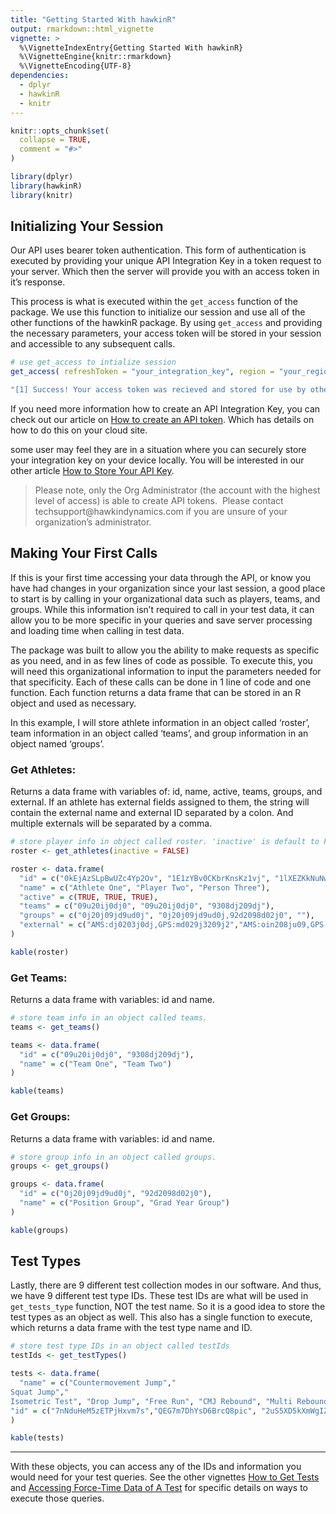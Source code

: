 ```yaml
---
title: "Getting Started With hawkinR"
output: rmarkdown::html_vignette
vignette: >
  %\VignetteIndexEntry{Getting Started With hawkinR}
  %\VignetteEngine{knitr::rmarkdown}
  %\VignetteEncoding{UTF-8}
dependencies:
  - dplyr
  - hawkinR
  - knitr
---
```


```r
knitr::opts_chunk$set(
  collapse = TRUE,
  comment = "#>"
)

library(dplyr)
library(hawkinR)
library(knitr)
```

## Initializing Your Session

Our API uses bearer token authentication. This form of authentication is executed by providing your unique API Integration Key in a token request to your server. Which then the server will provide you with an access token in it's response.

This process is what is executed within the `get_access` function of the package. We use this function to initialize our session and use all of the other functions of the hawkinR package. By using `get_access` and providing the necessary parameters, your access token will be stored in your session and accessible to any subsequent calls.

```r
# use get_access to intialize session
get_access( refreshToken = "your_integration_key", region = "your_region")

"[1] Success! Your access token was recieved and stored for use by other hawkinR functions. Your token will expire at 2023-11-09 09:44:25"
```

If you need more information how to create an API Integration Key, you can check out our article on [How to create an API token](https://nam12.safelinks.protection.outlook.com/?url=https%3A%2F%2Flearning.hawkindynamics.com%2Fknowledge%2Fhow-to-create-an-api-token&data=05%7C01%7Clauren%40hawkindynamics.com%7C85073978788f4b466cb808dbdfd5ae0c%7C4d7400c0ac5b4aa08f8ac3ebebeaefc7%7C0%7C0%7C638349881078418843%7CUnknown%7CTWFpbGZsb3d8eyJWIjoiMC4wLjAwMDAiLCJQIjoiV2luMzIiLCJBTiI6Ik1haWwiLCJXVCI6Mn0%3D%7C3000%7C%7C%7C&sdata=S%2BO%2FLsWLJ6HZDxxI5ydCAXzf21m%2BMTvCB8gx%2BXNRMzg%3D&reserved=0 "How to create an API token"). Which has details on how to do this on your cloud site.

some user may feel they are in a situation where you can securely store your integration key on your device locally. You will be interested in our other article [How to Store Your API Key](vignettes/Store_API_Key_Locally.html).

> Please note, only the Org Administrator (the account with the highest level of access) is able to create API tokens.  Please contact techsupport\@hawkindynamics.com if you are unsure of your organization's administrator.

## Making Your First Calls

If this is your first time accessing your data through the API, or know you have had changes in your organization since your last session, a good place to start is by calling in your organizational data such as players, teams, and groups. While this information isn't required to call in your test data, it can allow you to be more specific in your queries and save server processing and loading time when calling in test data.

The package was built to allow you the ability to make requests as specific as you need, and in as few lines of code as possible. To execute this, you will need this organizational information to input the parameters needed for that specificity. Each of these calls can be done in 1 line of code and one function. Each function returns a data frame that can be stored in an R object and used as necessary.

In this example, I will store athlete information in an object called 'roster', team information in an object called 'teams', and group information in an object named 'groups'.

### Get Athletes:

Returns a data frame with variables of: id, name, active, teams, groups, and external. If an athlete has external fields assigned to them, the string will contain the external name and external ID separated by a colon. And multiple externals will be separated by a comma.

```r
# store player info in object called roster. 'inactive' is default to FALSE. Set to TRUE if you want to include inactive athletes.
roster <- get_athletes(inactive = FALSE)
```

```r
roster <- data.frame(
  "id" = c("0kEjAzSLpBwUZc4Yp2Ov", "1E1zYBv0CKbrKnsKz1vj", "1lXEZKkNuNwvMLXiqFRr"),
  "name" = c("Athlete One", "Player Two", "Person Three"),
  "active" = c(TRUE, TRUE, TRUE),
  "teams" = c("09u20ij0dj0", "09u20ij0dj0", "9308dj209dj"),
  "groups" = c("0j20j09jd9ud0j", "0j20j09jd9ud0j,92d2098d02j0", ""),
  "external" = c("AMS:dj0203j0dj,GPS:md029j3209j2","AMS:oin208ju09,GPS:od093j32", "AMS:j029j0jd20j,GPS:0d28j098h3")
)

kable(roster)
```

### Get Teams:

Returns a data frame with variables: id and name.

```r
# store team info in an object called teams.
teams <- get_teams()
```

```r
teams <- data.frame(
  "id" = c("09u20ij0dj0", "9308dj209dj"),
  "name" = c("Team One", "Team Two")
)

kable(teams)
```

### Get Groups:

Returns a data frame with variables: id and name.

```r
# store group info in an object called groups.
groups <- get_groups()
```

```r
groups <- data.frame(
  "id" = c("0j20j09jd9ud0j", "92d2098d02j0"),
  "name" = c("Position Group", "Grad Year Group")
)

kable(groups)
```

## Test Types

Lastly, there are 9 different test collection modes in our software. And thus, we have 9 different test type IDs. These test IDs are what will be used in `get_tests_type` function, NOT the test name. So it is a good idea to store the test types as an object as well. This also has a single function to execute, which returns a data frame with the test type name and ID.

```r
# store test type IDs in an object called testIds
testIds <- get_testTypes()
```

```r
tests <- data.frame(
  "name" = c("Countermovement Jump","	
Squat Jump","	
Isometric Test", "Drop Jump", "Free Run", "CMJ Rebound", "Multi Rebound", "Weigh In", "Drop Landing"),
"id" = c("7nNduHeM5zETPjHxvm7s","QEG7m7DhYsD6BrcQ8pic", "2uS5XD5kXmWgIZ5HhQ3A", "gyBETpRXpdr63Ab2E0V8", "5pRSUQVSJVnxijpPMck3", "pqgf2TPUOQOQs6r0HQWb", "r4fhrkPdYlLxYQxEeM78", "ubeWMPN1lJFbuQbAM97s", "rKgI4y3ItTAzUekTUpvR")
)

kable(tests)

```

------------------------------------------------------------------------

With these objects, you can access any of the IDs and information you would need for your test queries. See the other vignettes [How to Get Tests](vignettes/Get_Tests.html) and [Accessing Force-Time Data of A Test](vignettes/Get_ForceTime_Data.html) for specific details on ways to execute those queries.
